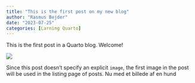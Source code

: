 ```yaml
---
title: "This is the first post on my new blog"
author: "Rasmus Bejder"
date: "2023-07-25"
categories: [Larning Quarto]
---
```


This is the first post in a Quarto blog. Welcome!

![](ani1.JPG)

Since this post doesn't specify an explicit `image`, the first image in the post will be used in the listing page of posts.
Nu med et billede af en hund 

